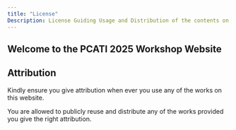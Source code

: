 ```yaml
---
title: "License"
Description: License Guiding Usage and Distribution of the contents on the PCATI 2025 Workshop
---
```


## Welcome to the PCATI 2025 Workshop Website

::: callout-important
## Attribution

Kindly ensure you give attribution when ever you use any of the works on this website.

You are allowed to publicly reuse and distribute any of the works  provided you give the right attribution.
:::